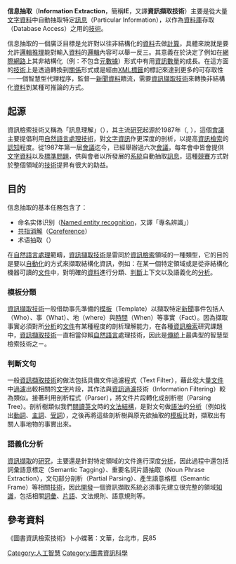 {{Overlinked|time=2021-12-18T22:21:22+00:00}}
{{TA
|G1=IT
}}
'''信息抽取'''（'''Information Extraction'''，簡稱'''IE'''，又譯'''資訊擷取技術'''）主要是從大量[[文字|文字]][[資料|資料]]中自動抽取特定[[訊息|訊息]]（Particular Information），以作為[[資料庫|資料庫]]存取（Database Access）之用的[[技術|技術]]。

信息抽取的一個廣泛目標是允許對以往非結構化的[[資料|資料]]去做[[計算|計算]]，具體來說就是要允許[[邏輯推理|邏輯推理]]能對輸入[[資料|資料]]的[[邏輯|邏輯]]內容可以舉一反三。其意義在於決定了例如在[[網際網路|網際網路]]上其非結構化（例：不包含[[元數據|元數據]]）形式中有用[[資訊|資訊]][[數量|數量]]的成長。在這方面的[[技術|技術]]上是透過轉換到[[關係|關係]]形式或是經由[[XML|XML]][[標籤|標籤]]的標記來達到更多的可存取性──一個智慧型代理程序，監督一[[新聞|新聞]][[資料|資料]]饋流，需要[[資訊擷取技術|資訊擷取技術]]來轉換非結構化[[資料|資料]]到某種可推論的方式。

==起源==
資訊檢索技術又稱為「訊息理解」（{{tsl|en|Message Understanding|Message Understanding}}），其主流[[研究|研究]]起源於1987年{{tsl|en|Message Understanding Conference|訊息理解會議}}（{{tsl|en|Message Understanding Conference|Message Understanding Conference}}, {{tsl|en|MUC|MUC}}），這個[[會議|會議]]主要提倡利用[[自然語言處理|自然語言處理]][[技術|技術]]，對[[文字|文字]][[資訊|資訊]]作更深度的剖析，以提高[[資訊檢索|資訊檢索]]的[[認知|認知]]程度。從1987年第一屆[[會議|會議]]迄今，{{tsl|en|Message Understanding Conference|MUC}}已經舉辦過六次[[會議|會議]]，每年會中皆會提供[[文字|文字]][[資料|資料]]以及[[標準|標準]][[問題|問題]]，供與會者以所發展的[[系統|系統]]自動抽取[[訊息|訊息]]，這種[[競賽|競賽]]方式對於整個領域的[[技術|技術]]提昇有很大的助益。

==目的==
信息抽取的基本任務包含了：
*命名实体识别（[[命名实体识别|Named entity recognition]]，又譯「專名辨識」）
*[[指代|共指消解]]（[[指代|Coreference]]）
*术语抽取（{{tsl|en|Terminology extraction|Terminology_extraction}}）
在[[自然語言處理|自然語言處理]]範疇，[[資訊擷取技術|資訊擷取技術]]是雷同於[[資訊檢索|資訊檢索]]領域的一種類型，它的目的是要以[[自動化|自動化]]的方式來擷取結構化資訊，例如：在某一個特定領域或是從非結構化機器可讀的[[文件|文件]]中，對明確的[[資料|資料]]進行分類、[[判斷|判斷]]上下文以及語義化的[[分析|分析]]。

===模板分類===
[[資訊擷取技術|資訊擷取技術]]一般借助事先準備的[[模板|模板]]（Template）以擷取特定[[新聞|新聞]]事件包括人（Who）、事（What）、地（where）與[[時間|時間]]（When）等事實（Fact）。因為擷取事實必須對所[[分析|分析]]的[[文件|文件]]有某種程度的剖析理解能力，在各種[[資訊檢索|資訊檢索]]研究課題中，[[資訊擷取技術|資訊擷取技術]]一直相當仰賴[[自然語言|自然語言]]處理技術，因此是[[傳統|傳統]]上最典型的智慧型檢索技術之ㄧ。

===判斷文句===
一般[[資訊擷取技術|資訊擷取技術]]的做法包括具備文件過濾程式（Text Filter），藉此從大量[[文件|文件]]中[[過濾|過濾]]出較相關的[[文字|文字]]片段，其作法與[[資訊過濾|資訊過濾]]技術（Information Filtering）較為類似。接著利用剖析程式（Parser），將文件片段轉化成剖析樹（Parsing Tree）。剖析樹類似我們[[閱讀|閱讀]][[英文|英文]]時的[[文法|文法]][[結構|結構]]，是對文句做[[語法|語法]]的[[分析|分析]]（例如找出[[動詞|動詞]]、[[主詞|主詞]]、[[受詞|受詞]]），之後再將這些剖析樹與原先欲抽取的[[模板|模板]]比對，擷取出有關人事地物的事實出來。

===語義化分析===
[[資訊擷取|資訊擷取]]的[[研究|研究]]，主要還是針對特定領域的文件進行深度[[分析|分析]]，因此過程中還包括詞彙語意標定（Semantic Tagging）、重要名詞片語抽取（Noun Phrase Extraction），文句部分剖析（Partial Parsing）、產生語意格框（Semantic Frame）等相關[[技術|技術]]，因此[[软件开发|開發]]一個資訊擷取系統必須事先建立很完整的領域[[知識|知識]]，包括相關[[詞彙|詞彙]]、[[片語|片語]]、文法規則、語意規則等。

==參考資料==
《圖書資訊檢索技術》卜小蝶著：文華，台北市，民85

[[Category:人工智慧|Category:人工智慧]]
[[Category:圖書資訊科學|Category:圖書資訊科學]]